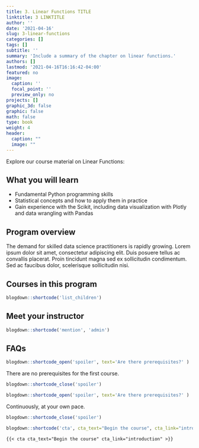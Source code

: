 ```yaml
---
title: 3. Linear Functions TITLE
linktitle: 3 LINKTITLE
author: ''
date: '2021-04-16'
slug: 3-linear-functions
categories: []
tags: []
subtitle: ''
summary: 'Include a summary of the chapter on linear functions.'
authors: []
lastmod: '2021-04-16T16:16:42-04:00'
featured: no
image:
  caption: ''
  focal_point: ''
  preview_only: no
projects: []
graphic_3d: false
graphic: false
math: false
type: book
weight: 4
header:
  caption: ""
  image: ""
---
```


Explore our course material on Linear Functions:

## What you will learn

- Fundamental Python programming skills
- Statistical concepts and how to apply them in practice
- Gain experience with the Scikit, including data visualization with Plotly and data wrangling with Pandas

## Program overview

The demand for skilled data science practitioners is rapidly growing. Lorem ipsum dolor sit amet, consectetur adipiscing elit. Duis posuere tellus ac convallis placerat. Proin tincidunt magna sed ex sollicitudin condimentum. Sed ac faucibus dolor, scelerisque sollicitudin nisi.

## Courses in this program

```r
blogdown::shortcode('list_children')
```

## Meet your instructor

```r
blogdown::shortcode('mention', 'admin')
```

## FAQs

```r
blogdown::shortcode_open('spoiler', text='Are there prerequisites?' )
```

There are no prerequisites for the first course.

```r
blogdown::shortcode_close('spoiler')
```

```r
blogdown::shortcode_open('spoiler', text='Are there prerequisites?' )
```

Continuously, at your own pace.

```r
blogdown::shortcode_close('spoiler')
```

```r
blogdown::shortcode('cta', cta_text="Begin the course", cta_link="introduction" )
```

    {{< cta cta_text="Begin the course" cta_link="introduction" >}}

